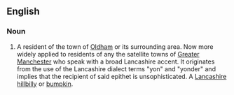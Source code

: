 ==English==

===Noun===
{{en-noun}}

#{{UK|slang}} A resident of the town of [[Oldham]] or its surrounding area. Now more widely applied to residents of any the satellite towns of [[Greater Manchester]] who speak with a broad Lancashire accent. It originates from the use of the Lancashire dialect terms "yon" and "yonder" and implies that the recipient of said epithet is unsophisticated. A [[Lancashire]] [[hillbilly]] or [[bumpkin]].